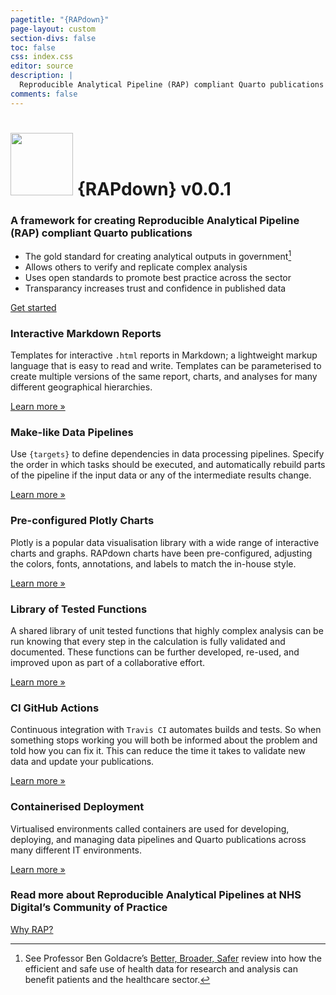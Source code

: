 ```yaml
---
pagetitle: "{RAPdown}"
page-layout: custom
section-divs: false
toc: false
css: index.css
editor: source
description: | 
  Reproducible Analytical Pipeline (RAP) compliant Quarto publications
comments: false
---
```


:::: {.hero-banner}

::: {.hero-image .hero-image-left}
:::

::: {.content-block}

<h1><img src="_assets/img/rapdown_blue.svg" width="100" height="100" /> {RAPdown} <span>v0.0.1</span></h1>

### A framework for creating Reproducible Analytical Pipeline (RAP) compliant Quarto publications

- The gold standard for creating analytical outputs in government[^goldacre]
- Allows others to verify and replicate complex analysis
- Uses open standards to promote best practice across the sector
- Transparancy increases trust and confidence in published data

::: {.hero-buttons}
[Get started](tutorials/index.qmd){.btn-action-primary .btn-action .btn .btn-success .btn-lg role="button"}
<!-- [Read the docs](documentation/index.qmd){.btn-action-primary .btn-action .btn .btn-success .btn-lg role="button"}
[Latest](updates.qmd){.btn-action-primary .btn-action .btn .btn-success .btn-lg role="button"} -->
::: 

:::

::: {.hero-image .hero-image-right}
:::

::::

::: {.content-block}
::: {.features}

::: {.feature}
### Interactive Markdown Reports
Templates for interactive `.html` reports in Markdown; a lightweight markup language that is easy to read and write. Templates can be parameterised to create multiple versions of the same report, charts, and analyses for many different geographical hierarchies.

::: {.learn-more}
[Learn more »](tutorials/markdown-reports.qmd)
:::
:::

::: {.feature}
### Make-like Data Pipelines
Use `{targets}` to define dependencies in data processing pipelines. Specify the order in which tasks should be executed, and automatically rebuild parts of the pipeline if the input data or any of the intermediate results change.

::: {.learn-more}
[Learn more »](tutorials/data-pipelines.qmd)
:::
:::

::: {.feature}
### Pre-configured Plotly Charts
Plotly is a popular data visualisation library with a wide range of interactive charts and graphs. RAPdown charts have been pre-configured, adjusting the colors, fonts, annotations, and labels to match the in-house style.

::: {.learn-more}
[Learn more »](tutorials/plotly-charts.qmd)
:::
:::

::: {.feature}
### Library of Tested Functions
A shared library of unit tested functions that highly complex analysis can be run knowing that every step in the calculation is fully validated and documented. These functions can be further developed, re-used, and improved upon as part of a collaborative effort.

::: {.learn-more}
[Learn more »](tutorials/index.qmd)
:::
:::

::: {.feature}
### CI GitHub Actions
Continuous integration with `Travis CI` automates builds and tests. So when something stops working you will both be informed about the problem and told how you can fix it. This can reduce the time it takes to validate new data and update your publications.

::: {.learn-more}
[Learn more »](tutorials/index.qmd)
:::

:::

::: {.feature}
### Containerised Deployment
Virtualised environments called containers are used for developing, deploying, and managing data pipelines and Quarto publications across many different IT environments.

::: {.learn-more}
[Learn more »](tutorials/containers.qmd)
:::

:::

:::
:::

::: {.get-started .alt-background}
::: {.content-block}

### Read more about Reproducible Analytical Pipelines at NHS Digital's Community of Practice

[Why RAP?](https://nhsdigital.github.io/rap-community-of-practice/introduction_to_RAP/why_RAP_is_important/){.btn-action-primary  .btn-action .btn .btn-success .btn-lg role="button"}

:::
:::

[^goldacre]: See Professor Ben Goldacre’s [Better, Broader, Safer](https://www.gov.uk/government/publications/better-broader-safer-using-health-data-for-research-and-analysis) review into how the efficient and safe use of health data for research and analysis can benefit patients and the healthcare sector.